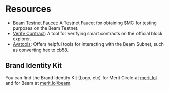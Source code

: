 
# Resources

<Cards num={3}>

<Card href="/chain/resources/glossary" title="Glossary" image arrow />
 
</Cards>


 - [Beam Testnet Faucet](https://core.app/tools/testnet-faucet/?subnet=beam&token=beam): A Testnet Faucet for obtaining $MC for testing purposes on the Beam Testnet.
 - [Verify Contract](https://subnets.avax.network/tools/verify-contract): A tool for verifying smart contracts on the official block explorer.
 - [Avatools](https://avatools.io):  Offers helpful tools for interacting with the Beam Subnet, such as converting hex to cb58.
 
 ## Brand Identity Kit

 You can find the Brand Identity Kit (Logo, etc) for Merit Circle at [merit.lol](https://merit.lol/) and for Beam at [merit.lol/beam](https://merit.lol/beam).